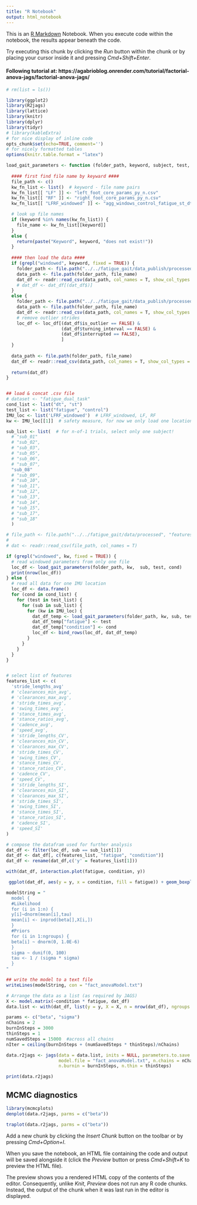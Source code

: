---
title: "R Notebook"
output: html_notebook
---

This is an [R Markdown](http://rmarkdown.rstudio.com) Notebook. When you execute code within the notebook, the results appear beneath the code. 

Try executing this chunk by clicking the *Run* button within the chunk or by placing your cursor inside it and pressing *Cmd+Shift+Enter*. 

#### Following tutorial at: https://agabrioblog.onrender.com/tutorial/factorial-anova-jags/factorial-anova-jags/

```{r} 
# rm(list = ls())

library(ggplot2)
library(R2jags)
library(lattice)
library(knitr)
library(dplyr) 
library(tidyr)
# library(kableExtra)
# for nice display of inline code 
opts_chunk$set(echo=TRUE, comment='') 
# for nicely formatted tables 
options(knitr.table.format = "latex")

```

```{r load our gait data}

load_gait_parameters <- function (folder_path, keyword, subject, test, cond) {
  
  #### first find file name by keyward ####
  file_path <- c()
  kw_fn_list <- list()  # keyword - file name pairs
  kw_fn_list[[ "LF" ]] <- "left_foot_core_params_py_n.csv"
  kw_fn_list[[ "RF" ]] <- "right_foot_core_params_py_n.csv"
  kw_fn_list[[ "LFRF_windowed" ]] <- "agg_windows_control_fatigue_st_dt_10_2.csv"

  # look up file names
  if (keyword %in% names(kw_fn_list)) {
    file_name <- kw_fn_list[[keyword]]
  }
  else {
    return(paste("Keyword", keyword, "does not exist!"))
  }
  
  #### then load the data ####
  if (grepl("windowed", keyword, fixed = TRUE)) {
    folder_path <- file.path("../../fatigue_gait/data_publish/processed", "features")
    data_path <- file.path(folder_path, file_name)
    dat_df <- readr::read_csv(data_path, col_names = T, show_col_types = FALSE)
    # dat_df <- dat_df[(dat_df$)]
  }
  else {
    folder_path <- file.path("../../fatigue_gait/data_publish/processed", paste0("OG_", cond, "_", test), sub)
    data_path <- file.path(folder_path, file_name)
    dat_df <- readr::read_csv(data_path, col_names = T, show_col_types = FALSE)
    # remove outlier strides
    loc_df <- loc_df[(dat_df$is_outlier == FALSE) & 
                     (dat_df$turning_interval == FALSE) & 
                     (dat_df$interrupted == FALSE),
                     ]
  }
  
  data_path <- file.path(folder_path, file_name)
  dat_df <- readr::read_csv(data_path, col_names = T, show_col_types = FALSE)
  
  return(dat_df)
}


## load & concat .csv file
# dataset <- "fatigue_dual_task"
cond_list <- list("dt", "st")
test_list <- list("fatigue", "control")
IMU_loc <- list('LFRF_windowed')  # LFRF_windowed, LF, RF
kw <- IMU_loc[[1]]  # safety measure, for now we only load one location at a time

sub_list <- list(  # for n-of-1 trials, select only one subject!
  # "sub_01"
  # "sub_02",
  # "sub_03",
  # "sub_05",
  # "sub_06",
  # "sub_07",
  "sub_08"
  # "sub_09",
  # "sub_10",
  # "sub_11",
  # "sub_12",
  # "sub_13",
  # "sub_14",
  # "sub_15",
  # "sub_17",
  # "sub_18"
  )

# file_path <- file.path("../../fatigue_gait/data/processed", "features", "fatigue_dual_task", "agg_windows_control_fatigue_st_dt_10_2.csv")
#   
# dat <- readr::read_csv(file_path, col_names = T)

if (grepl("windowed", kw, fixed = TRUE)) {
  # read windowed parameters from only one file
  loc_df <- load_gait_parameters(folder_path, kw,  sub, test, cond)
  print(nrow(loc_df))
} else {
  # read all data for one IMU location
  loc_df <- data.frame()
  for (cond in cond_list) {
    for (test in test_list) {
      for (sub in sub_list) {
        for (kw in IMU_loc) {
          dat_df_temp <- load_gait_parameters(folder_path, kw, sub, test, cond)
          dat_df_temp["fatigue"] <- test
          dat_df_temp["condition"] <- cond
          loc_df <- bind_rows(loc_df, dat_df_temp)
        }
      }
    }
  }
}


# select list of features
features_list <- c(
  'stride_lengths_avg'
  # 'clearances_min_avg', 
  # 'clearances_max_avg',
  # 'stride_times_avg', 
  # 'swing_times_avg', 
  # 'stance_times_avg',
  # 'stance_ratios_avg', 
  # 'cadence_avg', 
  # 'speed_avg', 
  # 'stride_lengths_CV',
  # 'clearances_min_CV', 
  # 'clearances_max_CV', 
  # 'stride_times_CV',
  # 'swing_times_CV', 
  # 'stance_times_CV', 
  # 'stance_ratios_CV', 
  # 'cadence_CV',
  # 'speed_CV', 
  # 'stride_lengths_SI', 
  # 'clearances_min_SI',
  # 'clearances_max_SI', 
  # 'stride_times_SI', 
  # 'swing_times_SI',
  # 'stance_times_SI', 
  # 'stance_ratios_SI', 
  # 'cadence_SI', 
  # 'speed_SI'
)

# compose the datafram used for further analysis
dat_df <- filter(loc_df, sub == sub_list[1])
dat_df <- dat_df[, c(features_list, "fatigue", "condition")]
dat_df <- rename(dat_df,c('y' = features_list[1]))

```

```{r}
with(dat_df, interaction.plot(fatigue, condition, y))
```
```{r}
 ggplot(dat_df, aes(y = y, x = condition, fill = fatigue)) + geom_boxplot()
```

```{r}
modelString = "
  model {
  #Likelihood
  for (i in 1:n) {
  y[i]~dnorm(mean[i],tau)
  mean[i] <- inprod(beta[],X[i,])
  }
  #Priors
  for (i in 1:ngroups) {
  beta[i] ~ dnorm(0, 1.0E-6) 
  }
  sigma ~ dunif(0, 100)
  tau <- 1 / (sigma * sigma)
  }
"

## write the model to a text file
writeLines(modelString, con = "fact_anovaModel.txt")
```

```{r}
# Arrange the data as a list (as required by JAGS)
X <- model.matrix(~condition * fatigue, dat_df)
data.list <- with(dat_df, list(y = y, X = X, n = nrow(dat_df), ngroups = ncol(X)))
```

```{r}
params <- c("beta", "sigma")
nChains = 2
burnInSteps = 3000
thinSteps = 1
numSavedSteps = 15000  #across all chains
nIter = ceiling(burnInSteps + (numSavedSteps * thinSteps)/nChains)
```

```{r}
data.r2jags <- jags(data = data.list, inits = NULL, parameters.to.save = params,
                    model.file = "fact_anovaModel.txt", n.chains = nChains, n.iter = nIter,
                    n.burnin = burnInSteps, n.thin = thinSteps)
```
```{r}
print(data.r2jags)
```
## MCMC diagnostics

```{r}
library(mcmcplots)
denplot(data.r2jags, parms = c("beta"))
```

```{r}
traplot(data.r2jags, parms = c("beta"))
```


Add a new chunk by clicking the *Insert Chunk* button on the toolbar or by pressing *Cmd+Option+I*.

When you save the notebook, an HTML file containing the code and output will be saved alongside it (click the *Preview* button or press *Cmd+Shift+K* to preview the HTML file). 

The preview shows you a rendered HTML copy of the contents of the editor. Consequently, unlike *Knit*, *Preview* does not run any R code chunks. Instead, the output of the chunk when it was last run in the editor is displayed.

